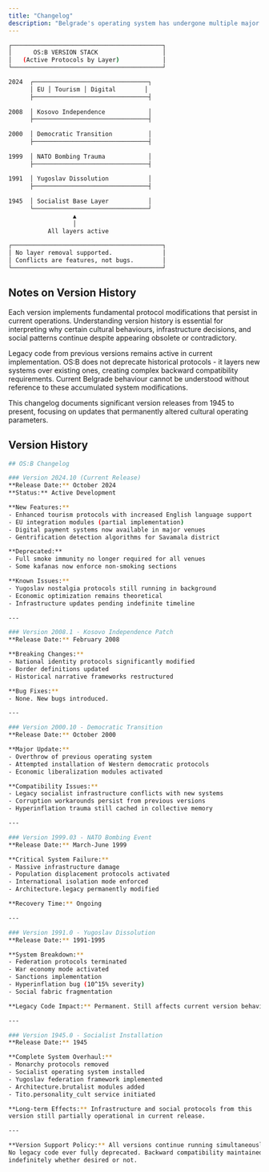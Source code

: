 ```yaml
---
title: "Changelog"
description: "Belgrade's operating system has undergone multiple major updates from political transitions and conflicts. Legacy code from previous versions remains active, layering over existing protocols. Current behaviour cannot be understood without reference to these accumulated system modifications."
---
```


```bash
┌──────────────────────────────────────────┐
│      OS:B VERSION STACK                  │
│   (Active Protocols by Layer)            │
└──────────────────────────────────────────┘

2024  ┌────────────────────────────────┐
      │ EU │ Tourism │ Digital        │
      ├────────────────────────────────┤
      
2008  │ Kosovo Independence            │
      ├────────────────────────────────┤
      
2000  │ Democratic Transition          │
      ├────────────────────────────────┤
      
1999  │ NATO Bombing Trauma            │
      ├────────────────────────────────┤
      
1991  │ Yugoslav Dissolution           │
      ├────────────────────────────────┤
      
1945  │ Socialist Base Layer           │
      └────────────────────────────────┘
                  ▲
                  │
           All layers active

┌──────────────────────────────────────────┐
│ No layer removal supported.              │
│ Conflicts are features, not bugs.        │
└──────────────────────────────────────────┘
```

## Notes on Version History

Each version implements fundamental protocol modifications that persist in current operations. Understanding version history is essential for interpreting why certain cultural behaviours, infrastructure decisions, and social patterns continue despite appearing obsolete or contradictory.

Legacy code from previous versions remains active in current implementation. OS:B does not deprecate historical protocols - it layers new systems over existing ones, creating complex backward compatibility requirements. Current Belgrade behaviour cannot be understood without reference to these accumulated system modifications.

This changelog documents significant version releases from 1945 to present, focusing on updates that permanently altered cultural operating parameters.

## Version History

```bash
## OS:B Changelog

### Version 2024.10 (Current Release)
**Release Date:** October 2024
**Status:** Active Development

**New Features:**
- Enhanced tourism protocols with increased English language support
- EU integration modules (partial implementation)
- Digital payment systems now available in major venues
- Gentrification detection algorithms for Savamala district

**Deprecated:**
- Full smoke immunity no longer required for all venues
- Some kafanas now enforce non-smoking sections

**Known Issues:**
- Yugoslav nostalgia protocols still running in background
- Economic optimization remains theoretical
- Infrastructure updates pending indefinite timeline

---

### Version 2008.1 - Kosovo Independence Patch
**Release Date:** February 2008

**Breaking Changes:**
- National identity protocols significantly modified
- Border definitions updated
- Historical narrative frameworks restructured

**Bug Fixes:**
- None. New bugs introduced.

---

### Version 2000.10 - Democratic Transition
**Release Date:** October 2000

**Major Update:**
- Overthrow of previous operating system
- Attempted installation of Western democratic protocols
- Economic liberalization modules activated

**Compatibility Issues:**
- Legacy socialist infrastructure conflicts with new systems
- Corruption workarounds persist from previous versions
- Hyperinflation trauma still cached in collective memory

---

### Version 1999.03 - NATO Bombing Event
**Release Date:** March-June 1999

**Critical System Failure:**
- Massive infrastructure damage
- Population displacement protocols activated
- International isolation mode enforced
- Architecture.legacy permanently modified

**Recovery Time:** Ongoing

---

### Version 1991.0 - Yugoslav Dissolution
**Release Date:** 1991-1995

**System Breakdown:**
- Federation protocols terminated
- War economy mode activated
- Sanctions implementation
- Hyperinflation bug (10^15% severity)
- Social fabric fragmentation

**Legacy Code Impact:** Permanent. Still affects current version behavior.

---

### Version 1945.0 - Socialist Installation
**Release Date:** 1945

**Complete System Overhaul:**
- Monarchy protocols removed
- Socialist operating system installed
- Yugoslav federation framework implemented
- Architecture.brutalist modules added
- Tito.personality_cult service initiated

**Long-term Effects:** Infrastructure and social protocols from this 
version still partially operational in current release.

---

**Version Support Policy:** All versions continue running simultaneously. 
No legacy code ever fully deprecated. Backward compatibility maintained 
indefinitely whether desired or not.
```